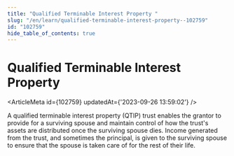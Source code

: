 ```yaml
---
title: "Qualified Terminable Interest Property "
slug: "/en/learn/qualified-terminable-interest-property--102759"
id: "102759"
hide_table_of_contents: true
---
```



# Qualified Terminable Interest Property 

<ArticleMeta id={102759} updatedAt={'2023-09-26 13:59:02'} />
<div className='border-solid border-b border-t-0 my-4 border-[var(--ifm-color-gray-300)]' />

A qualified terminable interest property (QTIP) trust enables the grantor to provide for a surviving spouse and maintain control of how the trust's assets are distributed once the surviving spouse dies. Income generated from the trust, and sometimes the principal, is given to the surviving spouse to ensure that the spouse is taken care of for the rest of their life.

